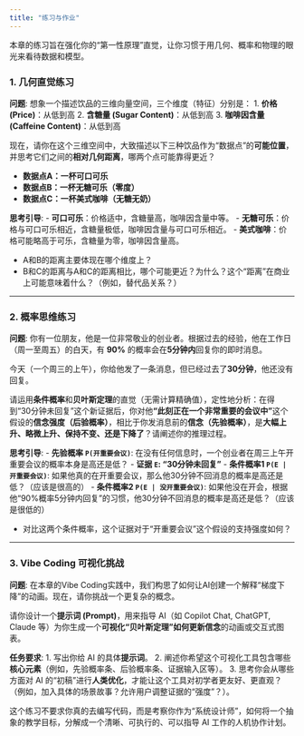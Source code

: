```yaml
---
title: "练习与作业"
---
```


本章的练习旨在强化你的“第一性原理”直觉，让你习惯于用几何、概率和物理的眼光来看待数据和模型。

### 1. 几何直觉练习

**问题**:
想象一个描述饮品的三维向量空间，三个维度（特征）分别是：
1.  **价格 (Price)**：从低到高
2.  **含糖量 (Sugar Content)**：从低到高
3.  **咖啡因含量 (Caffeine Content)**：从低到高

现在，请你在这个三维空间中，大致描述以下三种饮品作为“数据点”的**可能位置**，并思考它们之间的**相对几何距离**，哪两个点可能靠得更近？

-   **数据点A：一杯可口可乐**
-   **数据点B：一杯无糖可乐（零度）**
-   **数据点C：一杯美式咖啡（无糖无奶）**

**思考引导**:
-   **可口可乐**：价格适中，含糖量高，咖啡因含量中等。
-   **无糖可乐**：价格与可口可乐相近，含糖量极低，咖啡因含量与可口可乐相近。
-   **美式咖啡**：价格可能略高于可乐，含糖量为零，咖啡因含量高。

-   A和B的距离主要体现在哪个维度上？
-   B和C的距离与A和C的距离相比，哪个可能更近？为什么？这个“距离”在商业上可能意味着什么？（例如，替代品关系？）

---

### 2. 概率思维练习

**问题**:
你有一位朋友，他是一位非常敬业的创业者。根据过去的经验，他在工作日（周一至周五）的白天，有 **90%** 的概率会在**5分钟内**回复你的即时消息。

今天（一个周三的上午），你给他发了一条消息，但已经过去了**30分钟**，他还没有回复。

请运用**条件概率**和**贝叶斯定理**的直觉（无需计算精确值），定性地分析：在得到“30分钟未回复”这个新证据后，你对他**“此刻正在一个非常重要的会议中”**这个假设的**信念强度（后验概率）**，相比于你发消息前的**信念（先验概率）**，是**大幅上升、略微上升、保持不变、还是下降了**？请阐述你的推理过程。

**思考引导**:
-   **先验概率 `P(开重要会议)`**: 在没有任何信息时，一个创业者在周三上午开重要会议的概率本身是高还是低？
-   **证据 `E`: "30分钟未回复"**
-   **条件概率1 `P(E | 开重要会议)`**: 如果他真的在开重要会议，那么他30分钟不回消息的概率是高还是低？（应该是很高的）
-   **条件概率2 `P(E | 没开重要会议)`**: 如果他没在开会，根据他“90%概率5分钟内回复”的习惯，他30分钟不回消息的概率是高还是低？（应该是很低的）

-   对比这两个条件概率，这个证据对于“开重要会议”这个假设的支持强度如何？

---

### 3. Vibe Coding 可视化挑战

**问题**:
在本章的Vibe Coding实践中，我们构思了如何让AI创建一个解释“梯度下降”的动画。现在，请你挑战一个更复杂的概念。

请你设计一个**提示词 (Prompt)**，用来指导 AI（如 Copilot Chat, ChatGPT, Claude 等）为你生成一个**可视化“贝叶斯定理”如何更新信念**的动画或交互式图表。

**任务要求**:
1.  写出你给 AI 的具体**提示词**。
2.  阐述你希望这个可视化工具包含哪些**核心元素**（例如，先验概率条、后验概率条、证据输入区等）。
3.  思考你会从哪些方面对 AI 的“初稿”进行**人类优化**，才能让这个工具对初学者更友好、更直观？（例如，加入具体的场景故事？允许用户调整证据的“强度”？）。

这个练习不要求你真的去编写代码，而是考察你作为“系统设计师”，如何将一个抽象的教学目标，分解成一个清晰、可执行的、可以指导 AI 工作的人机协作计划。
